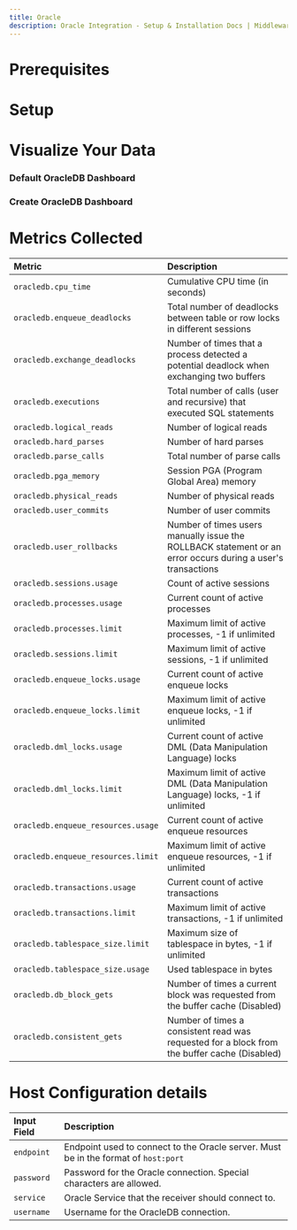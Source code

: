 ```yaml
---
title: Oracle
description: Oracle Integration - Setup & Installation Docs | Middleware
---
```


# Prerequisites

# Setup

# Visualize Your Data



### Default OracleDB Dashboard



### Create OracleDB Dashboard



# Metrics Collected

| __Metric__                        | __Description__ |
|:--------------------------------- | :-------------- |
| `oracledb.cpu_time`               | Cumulative CPU time (in seconds) |
| `oracledb.enqueue_deadlocks`      | Total number of deadlocks between table or row locks in different sessions |
| `oracledb.exchange_deadlocks`     | Number of times that a process detected a potential deadlock when exchanging two buffers |
| `oracledb.executions`             | Total number of calls (user and recursive) that executed SQL statements |
| `oracledb.logical_reads`          | Number of logical reads |
| `oracledb.hard_parses`            | Number of hard parses |
| `oracledb.parse_calls`            | Total number of parse calls |
| `oracledb.pga_memory`             | Session PGA (Program Global Area) memory |
| `oracledb.physical_reads`         | Number of physical reads |
| `oracledb.user_commits`           | Number of user commits |
| `oracledb.user_rollbacks`         | Number of times users manually issue the ROLLBACK statement or an error occurs during a user's transactions |
| `oracledb.sessions.usage`         | Count of active sessions |
| `oracledb.processes.usage`        | Current count of active processes |
| `oracledb.processes.limit`        | Maximum limit of active processes, -1 if unlimited |
| `oracledb.sessions.limit`         | Maximum limit of active sessions, -1 if unlimited |
| `oracledb.enqueue_locks.usage`    | Current count of active enqueue locks |
| `oracledb.enqueue_locks.limit`    | Maximum limit of active enqueue locks, -1 if unlimited |
| `oracledb.dml_locks.usage`        | Current count of active DML (Data Manipulation Language) locks |
| `oracledb.dml_locks.limit`        | Maximum limit of active DML (Data Manipulation Language) locks, -1 if unlimited |
| `oracledb.enqueue_resources.usage`| Current count of active enqueue resources |
| `oracledb.enqueue_resources.limit`| Maximum limit of active enqueue resources, -1 if unlimited |
| `oracledb.transactions.usage`     | Current count of active transactions |
| `oracledb.transactions.limit`     | Maximum limit of active transactions, -1 if unlimited |
| `oracledb.tablespace_size.limit`  | Maximum size of tablespace in bytes, -1 if unlimited |
| `oracledb.tablespace_size.usage`  | Used tablespace in bytes |
| `oracledb.db_block_gets`          | Number of times a current block was requested from the buffer cache (Disabled) |
| `oracledb.consistent_gets`        | Number of times a consistent read was requested for a block from the buffer cache (Disabled) |

# Host Configuration details

| __Input Field__ | __Description__ |
|:--------------- | :-------------- |
| `endpoint`      | Endpoint used to connect to the Oracle server. Must be in the format of `host:port` |
| `password`      | Password for the Oracle connection. Special characters are allowed. |
| `service`       | Oracle Service that the receiver should connect to. |
| `username`      | Username for the OracleDB connection. |
